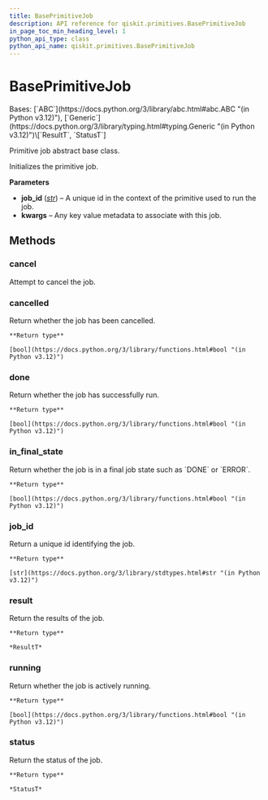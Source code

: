 ```yaml
---
title: BasePrimitiveJob
description: API reference for qiskit.primitives.BasePrimitiveJob
in_page_toc_min_heading_level: 1
python_api_type: class
python_api_name: qiskit.primitives.BasePrimitiveJob
---
```


# BasePrimitiveJob

<Class id="qiskit.primitives.BasePrimitiveJob" github="https://github.com/qiskit/qiskit/tree/stable/1.0/qiskit/primitives/base/base_primitive_job.py" signature="qiskit.primitives.BasePrimitiveJob(job_id, **kwargs)">
  Bases: [`ABC`](https://docs.python.org/3/library/abc.html#abc.ABC "(in Python v3.12)"), [`Generic`](https://docs.python.org/3/library/typing.html#typing.Generic "(in Python v3.12)")\[`ResultT`, `StatusT`]

  Primitive job abstract base class.

  Initializes the primitive job.

  **Parameters**

  *   **job\_id** ([*str*](https://docs.python.org/3/library/stdtypes.html#str "(in Python v3.12)")) – A unique id in the context of the primitive used to run the job.
  *   **kwargs** – Any key value metadata to associate with this job.

  ## Methods

  ### cancel

  <Function id="qiskit.primitives.BasePrimitiveJob.cancel" name="cancel" signature="abstract cancel()">
    Attempt to cancel the job.
  </Function>

  ### cancelled

  <Function id="qiskit.primitives.BasePrimitiveJob.cancelled" name="cancelled" signature="abstract cancelled()">
    Return whether the job has been cancelled.

    **Return type**

    [bool](https://docs.python.org/3/library/functions.html#bool "(in Python v3.12)")
  </Function>

  ### done

  <Function id="qiskit.primitives.BasePrimitiveJob.done" name="done" signature="abstract done()">
    Return whether the job has successfully run.

    **Return type**

    [bool](https://docs.python.org/3/library/functions.html#bool "(in Python v3.12)")
  </Function>

  ### in\_final\_state

  <Function id="qiskit.primitives.BasePrimitiveJob.in_final_state" name="in_final_state" signature="abstract in_final_state()">
    Return whether the job is in a final job state such as `DONE` or `ERROR`.

    **Return type**

    [bool](https://docs.python.org/3/library/functions.html#bool "(in Python v3.12)")
  </Function>

  ### job\_id

  <Function id="qiskit.primitives.BasePrimitiveJob.job_id" name="job_id" signature="job_id()">
    Return a unique id identifying the job.

    **Return type**

    [str](https://docs.python.org/3/library/stdtypes.html#str "(in Python v3.12)")
  </Function>

  ### result

  <Function id="qiskit.primitives.BasePrimitiveJob.result" name="result" signature="abstract result()">
    Return the results of the job.

    **Return type**

    *ResultT*
  </Function>

  ### running

  <Function id="qiskit.primitives.BasePrimitiveJob.running" name="running" signature="abstract running()">
    Return whether the job is actively running.

    **Return type**

    [bool](https://docs.python.org/3/library/functions.html#bool "(in Python v3.12)")
  </Function>

  ### status

  <Function id="qiskit.primitives.BasePrimitiveJob.status" name="status" signature="abstract status()">
    Return the status of the job.

    **Return type**

    *StatusT*
  </Function>
</Class>

